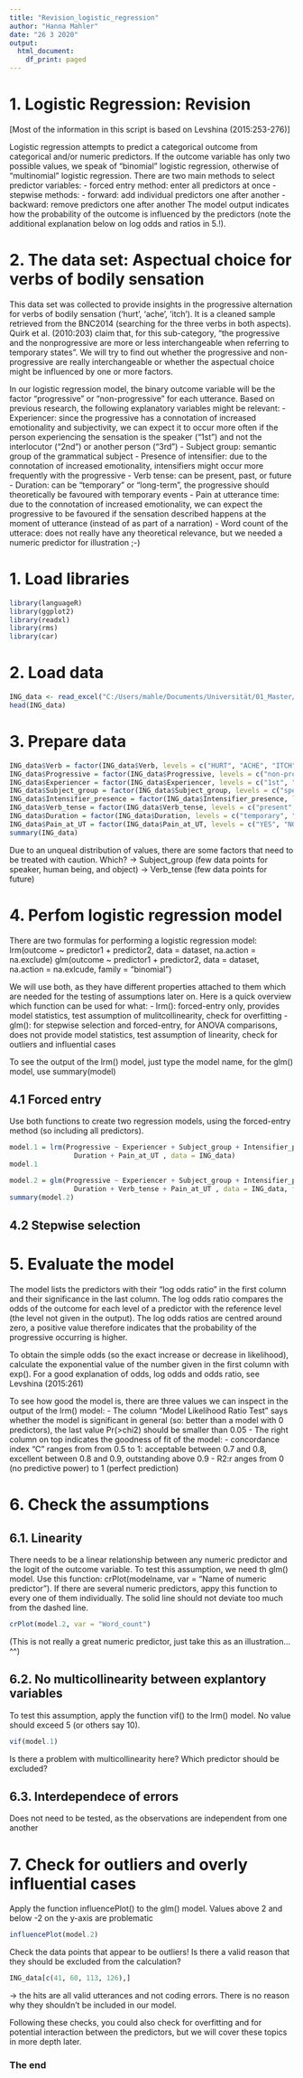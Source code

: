 ---
title: "Revision_logistic_regression"
author: "Hanna Mahler"
date: "26 3 2020"
output:
  html_document:
    df_print: paged
---

# 1. Logistic Regression: Revision

[Most of the information in this script is based on Levshina (2015:253-276)]

Logistic regression attempts to predict a categorical outcome from categorical and/or numeric predictors. If the outcome variable has only two possible values, we speak of "binomial" logistic regression, otherwise of "multinomial" logistic regression.
There are two main methods to select predictor variables:
- forced entry method: enter all predictors at once
- stepwise methods:
  - forward: add individual predictors one after another
  - backward: remove predictors one after another
The model output indicates how the probability of the outcome is influenced by the predictors (note the additional explanation below on log odds and ratios in 5.!). 

# 2. The data set: Aspectual choice for verbs of bodily sensation

This data set was collected to provide insights in the progressive alternation for verbs of bodily sensation ('hurt', 'ache', 'itch'). It is a cleaned sample retrieved from the BNC2014 (searching for the three verbs in both aspects).
Quirk et al. (2010:203) claim that, for this sub-category, “the progressive and the nonprogressive are more or less interchangeable when referring to temporary states”. We will try to find out whether the progressive and non-progressive are really interchangeable or whether the aspectual choice might be influenced by one or more factors. 

In our logistic regression model, the binary outcome variable will be the factor "progressive" or "non-progressive" for each utterance.
Based on previous research, the following explanatory variables might be relevant:
- Experiencer: since the progressive has a connotation of increased emotionality and subjectivity, we can expect it to occur more often if the person experiencing the sensation is the speaker ("1st") and not the interlocutor ("2nd") or another person ("3rd")
- Subject group: semantic group of the grammatical subject
- Presence of intensifier: due to the connotation of increased emotionality, intensifiers might occur more frequently with the progressive
- Verb tense: can be present, past, or future
- Duration: can be "temporary" or "long-term", the progressive should theoretically be favoured with temporary events
- Pain at utterance time: due to the connotation of increased emotionality, we can expect the progressive to be favoured if the sensation described happens at the moment of utterance (instead of as part of a narration)
- Word count of the utterace: does not really have any theoretical relevance, but we needed a numeric predictor for illustration ;-)

# 1. Load libraries

```{r setup, include=FALSE}
library(languageR)
library(ggplot2)
library(readxl)
library(rms)
library(car)
```

# 2. Load data

```{r}
ING_data <- read_excel("C:/Users/mahle/Documents/Universität/01_Master/Unterlagen/Statistics/data/Revision_logistic_regression_data.xlsx")
head(ING_data)
```

# 3. Prepare data

```{r}
ING_data$Verb = factor(ING_data$Verb, levels = c("HURT", "ACHE", "ITCH"))
ING_data$Progressive = factor(ING_data$Progressive, levels = c("non-progressive", "progressive"))
ING_data$Experiencer = factor(ING_data$Experiencer, levels = c("1st", "2nd", "3rd"))
ING_data$Subject_group = factor(ING_data$Subject_group, levels = c("speaker", "body part", "human being", "action", "object"))
ING_data$Intensifier_presence = factor(ING_data$Intensifier_presence, levels = c("NO", "YES"))
ING_data$Verb_tense = factor(ING_data$Verb_tense, levels = c("present", "past", "future"))
ING_data$Duration = factor(ING_data$Duration, levels = c("temporary", "long-term"))
ING_data$Pain_at_UT = factor(ING_data$Pain_at_UT, levels = c("YES", "NO"))
summary(ING_data)
```

Due to an unqueal distribution of values, there are some factors that need to be treated with caution. Which?
-> Subject_group (few data points for speaker, human being, and object)
-> Verb_tense (few data points for future)


# 4. Perfom logistic regression model

There are two formulas for performing a logistic regression model:
lrm(outcome ~ predictor1 + predictor2, data = dataset, na.action = na.exclude)
glm(outcome ~ predictor1 + predictor2, data = dataset, na.action = na.exlcude, family = "binomial")

We will use both, as they have different properties attached to them which are needed for the testing of assumptions later on. 
Here is a quick overview which function can be used for what:
- lrm(): forced-entry only, provides model statistics, test assumption of mulitcollinearity, check for overfitting
- glm(): for stepwise selection and forced-entry, for ANOVA comparisons, does not provide model statistics, test assumption of linearity, check for outliers and influential cases

To see the output of the lrm() model, just type the model name, for the glm() model, use summary(model)

## 4.1 Forced entry

Use both functions to create two regression models, using the forced-entry method (so including all predictors).

```{r}
model.1 = lrm(Progressive ~ Experiencer + Subject_group + Intensifier_presence + Word_count + Verb_tense + 
                Duration + Pain_at_UT , data = ING_data)
model.1

model.2 = glm(Progressive ~ Experiencer + Subject_group + Intensifier_presence + Word_count + 
                Duration + Verb_tense + Pain_at_UT , data = ING_data, family = "binomial")
summary(model.2)
```

## 4.2 Stepwise selection


# 5. Evaluate the model

The model lists the predictors with their "log odds ratio" in the first column and their significance in the last column. 
The log odds ratio compares the odds of the outcome for each level of a predictor with the reference level (the level not given in the output). The log odds ratios are centred around zero, a positive value therefore indicates that the probability of the progressive occurring is higher.

To obtain the simple odds (so the exact increase or decrease in likelihood), calculate the exponential value of the number given in the first column with exp(). For a good explanation of odds, log odds and odds ratio, see Levshina (2015:261)

To see how good the model is, there are three values we can inspect in the output of the lrm() model:
- The column "Model Likelihood Ratio Test" says whether the model is significant in general (so: better than a model with 0 predictors), the last value Pr(>chi2) should be smaller than 0.05
- The right column on top indicates the goodness of fit of the model: 
  - concordance index "C" ranges from from 0.5 to 1: acceptable between 0.7 and 0.8, excellent between 0.8 and 0.9, outstanding above 0.9
  - R2:r anges from 0 (no predictive power) to 1 (perfect prediction)


# 6. Check the assumptions

## 6.1. Linearity

There needs to be a linear relationship between any numeric predictor and the logit of the outcome variable. 
To test this assumption, we need th glm() model.
Use this function: crPlot(modelname, var = "Name of numeric predictor").
If there are several numeric predictors, appy this function to every one of them individually. 
The solid line should not deviate too much from the dashed line.
```{r}
crPlot(model.2, var = "Word_count")
```

(This is not really a great numeric predictor, just take this as an illustration... ^^)


## 6.2. No multicollinearity between explantory variables

To test this assumption, apply the function vif() to the lrm() model. 
No value should exceed 5 (or others say 10).
```{r}
vif(model.1)
```
Is there a problem with multicollinearity here?  Which predictor should be excluded?


## 6.3. Interdependece of errors

Does not need to be tested, as the observations are independent from one another



# 7. Check for outliers and overly influential cases

Apply the function influencePlot() to the glm() model.
Values above 2 and below -2 on the y-axis are problematic
```{r}
influencePlot(model.2)
```

Check the data points that appear to be outliers! Is there a valid reason that they should be excluded from the calculation?

```{r}
ING_data[c(41, 60, 113, 126),]
```
-> the hits are all valid utterances and not coding errors. There is no reason why they shouldn't be included in our model. 



Following these checks, you could also check for overfitting and for potential interaction between the predictors, but we will cover these topics in more depth later. 



### The end #### 
















